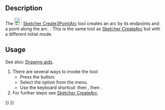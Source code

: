 <languages/>
<translate>

<!--T:7-->
{{Docnav
|[[Sketcher_CreateArc|Arc by center]]
|[[Sketcher_CreateArcOfEllipse|Arc of ellipse]]
|[[Sketcher_Workbench|Sketcher]]
|IconL=Sketcher_CreateArc.svg
|IconR=Sketcher_CreateArcOfEllipse.svg
|IconC=Workbench_Sketcher.svg
}}

<!--T:1-->
{{GuiCommand
|Name=Sketcher Create3PointArc
|MenuLocation=Sketch → Sketcher geometries → Create arc by 3 points
|Workbenches=[[Sketcher_Workbench|Sketcher]]
|Shortcut={{KEY|G}} {{KEY|3}} {{KEY|A}}
|SeeAlso=[[Sketcher CreateArc|Sketcher CreateArc]]
}}

==Description== <!--T:2-->

<!--T:3-->
The [[Image:Sketcher_Create3PointArc.svg|24px]] [[Sketcher_Create3PointArc|Sketcher Create3PointArc]] tool creates an arc by its endpoints and a point along the arc. {{Version|1.0}}: This is the same tool as [[Sketcher_CreateArc|Sketcher CreateArc]] but with a different initial mode.

==Usage== <!--T:4-->

<!--T:11-->
See also: [[Sketcher_Workbench#Drawing_aids|Drawing aids]].

<!--T:5-->
# There are several ways to invoke the tool:
#* Press the {{Button|[[Image:Sketcher_Create3PointArc.svg|16px]] [[Sketcher_Create3PointArc|Endpoints and rim point]]}} button.
#* Select the {{MenuCommand|Sketcher → Sketcher geometries → [[Image:Sketcher_Create3PointArc.svg|16px]] Create arc by 3 points}} option from the menu.
#* Use the keyboard shortcut: {{KEY|G}} then {{KEY|3}}, then {{KEY|A}}.
# For further steps see [[Sketcher CreateArc#Usage|Sketcher CreateArc]].


<!--T:8-->
{{Docnav
|[[Sketcher_CreateArc|Arc by center]]
|[[Sketcher_CreateArcOfEllipse|Arc of ellipse]]
|[[Sketcher_Workbench|Sketcher]]
|IconL=Sketcher_CreateArc.svg
|IconR=Sketcher_CreateArcOfEllipse.svg
|IconC=Workbench_Sketcher.svg
}}

</translate>
{{Sketcher_Tools_navi{{#translation:}}}}
{{Userdocnavi{{#translation:}}}}